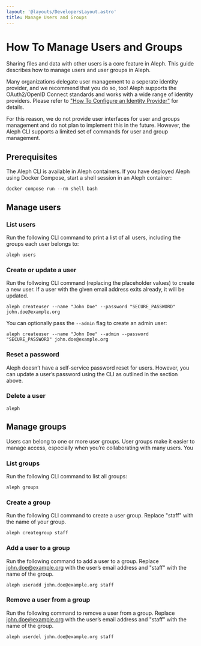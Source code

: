 ```yaml
---
layout: '@layouts/DevelopersLayout.astro'
title: Manage Users and Groups
---
```


# How To Manage Users and Groups

<p class="lead">Sharing files and data with other users is a core feature in Aleph. This guide describes how to manage users and user groups in Aleph.</p>

Many organizations delegate user management to a seperate identity provider, and we recommend that you do so, too! Aleph supports the OAuth2/OpenID Connect standards and works with a wide range of identity providers. Please refer to ["How To Configure an Identity Provider"](/developers/how-to/operations/identity-provider) for details.

For this reason, we do not provide user interfaces for user and groups management and do not plan to implement this in the future. However, the Aleph CLI supports a limited set of commands for user and group management.

## Prerequisites

The Aleph CLI is available in Aleph containers. If you have deployed Aleph using Docker Compose, start a shell session in an Aleph container:

```
docker compose run --rm shell bash
```

## Manage users

### List users

Run the following CLI command to print a list of all users, including the groups each user belongs to:

```
aleph users
```

### Create or update a user

Run the follwoing CLI command (replacing the placeholder values) to create a new user. If a user with the given email address exits already, it will be updated.

```
aleph createuser --name "John Doe" --password "SECURE_PASSWORD" john.doe@example.org
```

You can optionally pass the `--admin` flag to create an admin user:

```
aleph createuser --name "John Doe" --admin --password "SECURE_PASSWORD" john.doe@example.org
```

### Reset a password

Aleph doesn’t have a self-service password reset for users. However, you can update a user’s password using the CLI as outlined in the section above.

### Delete a user

```
aleph
```

## Manage groups

Users can belong to one or more user groups. User groups make it easier to manage access, especially when you’re collaborating with many users. You 

### List groups

Run the following CLI command to list all groups:

```
aleph groups
```

### Create a group

Run the following CLI command to create a user group. Replace "staff" with the name of your group.

```
aleph creategroup staff
```

### Add a user to a group

Run the following command to add a user to a group. Replace john.doe@example.org with the user’s email address and "staff" with the name of the group.

```
aleph useradd john.doe@example.org staff
```

### Remove a user from a group

Run the following command to remove a user from a group. Replace john.doe@example.org with the user’s email address and "staff" with the name of the group.

```
aleph userdel john.doe@example.org staff
```
